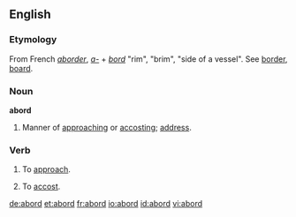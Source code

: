 ==English==
===Etymology===
From French ''[[aborder]]'', ''[[a-]]'' + ''[[bord]]'' "rim", "brim", "side of a vessel". See [[border]], [[board]].

===Noun===
'''abord'''
# Manner of [[approach]]ing or [[accost]]ing; [[address]].

===Verb===
{{en-verb}}
# {{obsolete}} To [[approach]].
# {{obsolete}} To [[accost]].

[[de:abord]]
[[et:abord]]
[[fr:abord]]
[[io:abord]]
[[id:abord]]
[[vi:abord]]